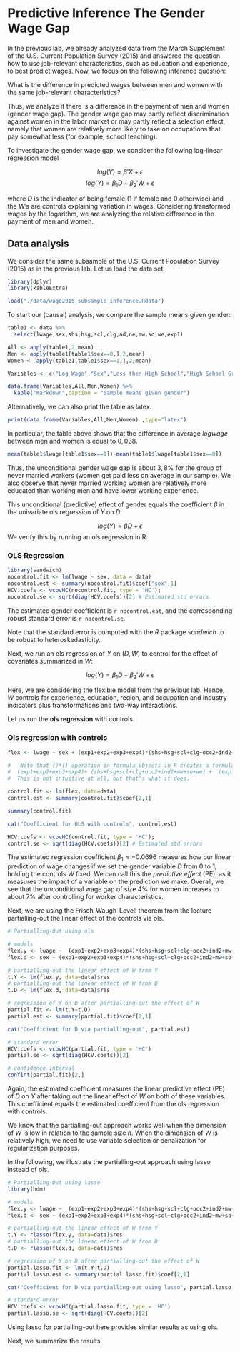 # Predictive Inference The Gender Wage Gap 

In the previous lab, we already analyzed data from the March Supplement of the U.S. Current Population Survey (2015) and answered the question how to use job-relevant characteristics, such as education and experience, to best predict wages. Now, we focus on the following inference question:

What is the difference in predicted wages between men and women with the same job-relevant characteristics?

Thus, we analyze if there is a difference in the payment of men and women (gender wage gap). The gender wage gap may partly reflect discrimination against women in the labor market or may partly reflect a selection effect, namely that women are relatively more likely to take on occupations that pay somewhat less (for example, school teaching).

To investigate the gender wage gap, we consider the following log-linear regression model


$$log(Y) = \beta'X + \epsilon $$
$$log(Y) = \beta_1 D  + \beta_2' W + \epsilon$$

where $D$ is the indicator of being female ($1$ if female and $0$ otherwise) and the
$W$'s are controls explaining variation in wages. Considering transformed wages by the logarithm, we are analyzing the relative difference in the payment of men and women.


## Data analysis

We consider the same subsample of the U.S. Current Population Survey (2015) as in the previous lab. Let us load the data set.

```r
library(dplyr)
library(kableExtra)
```

```r
load("./data/wage2015_subsample_inference.Rdata")
```

To start our (causal) analysis, we compare the sample means given gender:

```r
table1 <- data %>% 
  select(lwage,sex,shs,hsg,scl,clg,ad,ne,mw,so,we,exp1)

All <- apply(table1,2,mean)
Men <- apply(table1[table1$sex==0,],2,mean)
Women <- apply(table1[table1$sex==1,],2,mean)

Variables <- c("Log Wage","Sex","Less then High School","High School Graduate","Some College","Collage Graduate","Advanced Degree", "Northeast","Midwest","South","West","Experience")

data.frame(Variables,All,Men,Women) %>%
  kable("markdown",caption = "Sample means given gender")

```

Alternatively, we can also print the table as latex.

```r
print(data.frame(Variables,All,Men,Women) ,type="latex")
```

In particular, the table above shows that the difference in average *logwage* between men and women is equal to $0,038$.

```r
mean(table1$lwage[table1$sex==1])-mean(table1$lwage[table1$sex==0])
```

Thus, the unconditional gender wage gap is about $3,8 \%$ for the group of never married workers (women get paid less on average in our sample). We also observe that never married working women are relatively more educated than working men and have lower working experience.

This unconditional (predictive) effect of gender equals the coefficient $\beta$ in the univariate ols regression of $Y$ on $D$:

$$log(Y) =\beta D + \epsilon$$
We verify this by running an ols regression in R.

### OLS Regression

```r
library(sandwich)
nocontrol.fit <- lm(lwage ~ sex, data = data)
nocontrol.est <- summary(nocontrol.fit)$coef["sex",1]
HCV.coefs <- vcovHC(nocontrol.fit, type = 'HC');
nocontrol.se <- sqrt(diag(HCV.coefs))[2] # Estimated std errors
```

The estimated gender coefficient is `r nocontrol.est`, and the corresponding robust standard error is `r nocontrol.se`.

Note that the standard error is computed with the *R* package *sandwich* to be robust to heteroskedasticity.

Next, we run an ols regression of $Y$ on $(D,W)$ to control for the effect of covariates summarized in $W$:

$$log(Y) =\beta_1 D  + \beta_2' W + \epsilon$$

Here, we are considering the flexible model from the previous lab. Hence, $W$ controls for experience, education, region, and occupation and industry indicators plus transformations and two-way interactions.

Let us run the **ols regression** with controls.

### Ols regression with controls

```r
flex <- lwage ~ sex + (exp1+exp2+exp3+exp4)*(shs+hsg+scl+clg+occ2+ind2+mw+so+we)

#   Note that ()*() operation in formula objects in R creates a formula of the sort:
#  (exp1+exp2+exp3+exp4)+ (shs+hsg+scl+clg+occ2+ind2+mw+so+we) +  (exp1+exp2+exp3+exp4)*(shs+hsg+scl+clg+occ2+ind2+mw+so+we)
#  This is not intuitive at all, but that's what it does.

control.fit <- lm(flex, data=data)
control.est <- summary(control.fit)$coef[2,1]

summary(control.fit)

cat("Coefficient for OLS with controls", control.est)

HCV.coefs <- vcovHC(control.fit, type = 'HC');
control.se <- sqrt(diag(HCV.coefs))[2] # Estimated std errors
```

The estimated regression coefficient $\beta_1\approx-0.0696$ measures how our linear prediction of wage changes if we set the gender variable $D$ from 0 to 1, holding the controls $W$ fixed.
We can call this the *predictive effect* (PE), as it measures the impact of a variable on the prediction we make. Overall, we see that the unconditional wage gap of size $4\%$ for women increases to about $7\%$ after controlling for worker characteristics.

Next, we are using the Frisch-Waugh-Lovell theorem from the lecture partialling-out the linear effect of the controls via ols.

```r
# Partialling-Out using ols

# models
flex.y <- lwage ~  (exp1+exp2+exp3+exp4)*(shs+hsg+scl+clg+occ2+ind2+mw+so+we) # model for Y
flex.d <- sex ~ (exp1+exp2+exp3+exp4)*(shs+hsg+scl+clg+occ2+ind2+mw+so+we) # model for D

# partialling-out the linear effect of W from Y
t.Y <- lm(flex.y, data=data)$res
# partialling-out the linear effect of W from D
t.D <- lm(flex.d, data=data)$res

# regression of Y on D after partialling-out the effect of W
partial.fit <- lm(t.Y~t.D)
partial.est <- summary(partial.fit)$coef[2,1]

cat("Coefficient for D via partialling-out", partial.est)

# standard error
HCV.coefs <- vcovHC(partial.fit, type = 'HC')
partial.se <- sqrt(diag(HCV.coefs))[2]

# confidence interval
confint(partial.fit)[2,]
```

Again, the estimated coefficient measures the linear predictive effect (PE) of $D$ on $Y$ after taking out the linear effect of $W$ on both of these variables. This coefficient equals the estimated coefficient from the ols regression with controls.

We know that the partialling-out approach works well when the dimension of $W$ is low
in relation to the sample size $n$. When the dimension of $W$ is relatively high, we need to use variable selection
or penalization for regularization purposes. 

In the following, we illustrate the partialling-out approach using lasso instead of ols.

```r
# Partialling-Out using lasso
library(hdm)

# models
flex.y <- lwage ~  (exp1+exp2+exp3+exp4)*(shs+hsg+scl+clg+occ2+ind2+mw+so+we) # model for Y
flex.d <- sex ~ (exp1+exp2+exp3+exp4)*(shs+hsg+scl+clg+occ2+ind2+mw+so+we) # model for D

# partialling-out the linear effect of W from Y
t.Y <- rlasso(flex.y, data=data)$res
# partialling-out the linear effect of W from D
t.D <- rlasso(flex.d, data=data)$res

# regression of Y on D after partialling-out the effect of W
partial.lasso.fit <- lm(t.Y~t.D)
partial.lasso.est <- summary(partial.lasso.fit)$coef[2,1]

cat("Coefficient for D via partialling-out using lasso", partial.lasso.est)

# standard error
HCV.coefs <- vcovHC(partial.lasso.fit, type = 'HC')
partial.lasso.se <- sqrt(diag(HCV.coefs))[2]
```

Using lasso for partialling-out here provides similar results as using ols.

Next, we summarize the results.


